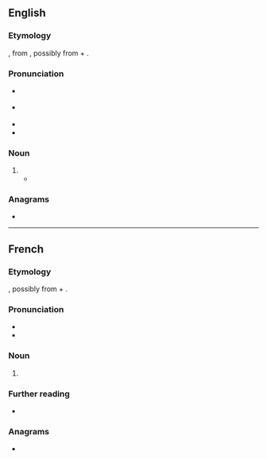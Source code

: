 ==English==

===Etymology===
{{bor|en|fr|sabayon}}, from {{der|en|it|zabaglione|zabaione}}, possibly from {{der|en|la|sabaia||Illyrian barley beer|pos=from an {{der|en|xil|-}} word probably from {{der|en|ine-pro|*sab-||taste}}}} + {{m|it|-one|pos=augmentative suffix}}.

===Pronunciation===
* {{a|UK}} {{IPA|/ˈsabaɪjɒ̃/|lang=en}}
* {{a|US}} {{IPA|/ˌsɑbaɪˈoʊn/|/ˌsɑbɑˈjoʊn/|lang=en}}
* {{rhymes|əʊn|lang=en}}
* {{hyphenation|sa|ba|yon|lang=en}}

===Noun===
{{en-noun|~}}

# {{synonym of|zabaglione|lang=en}}
#* {{quote-journal|date=June 3, 2007|author=Amanda Hesser|title=Cooking|work=New York Times|url=http://www.nytimes.com/2007/06/03/books/review/Hesser-t.html
|passage=An orange-blossom-water '''sabayon''' is thickened in the microwave (and I will never again make finicky sabayon any other way).}}

===Anagrams===
* {{anagrams|en|Bayonas}}

----

==French==

===Etymology===
{{bor|fr|it|zabaione}}, possibly from {{der|fr|la|sabaia||Illyrian barley beer|pos=from an {{der|fr|xil|-}} word probably from {{der|fr|ine-pro|*sab-||taste}}}} + {{m|it|-one|pos=augmentative suffix}}.

===Pronunciation===
{{wikipedia|lang=fr}}
* {{fr-IPA}}
* {{rhymes|ɔ̃|lang=fr}}

===Noun===
{{fr-noun|m|~}}

# {{l|en|zabaglione}} {{gloss|custard-like dessert made with egg yolks, sugar and Marsala wine}}
#: {{syn|fr|zambajon}}

===Further reading===
* {{R:TLFi}}

===Anagrams===
* {{anagrams|fr|abayons}}

{{topics|fr|Desserts}}
